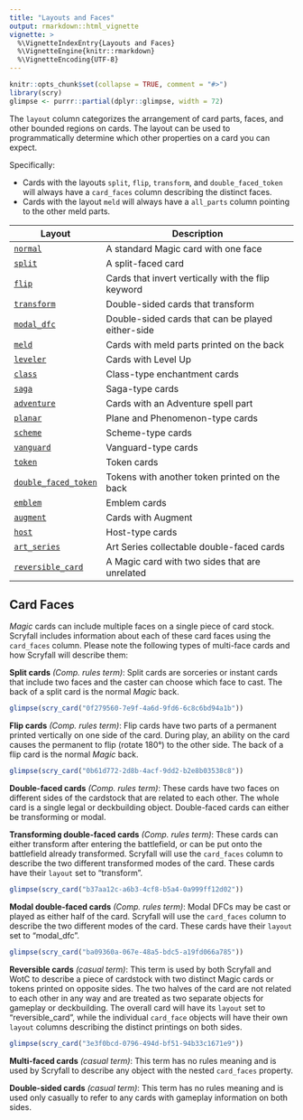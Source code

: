 ```yaml
---
title: "Layouts and Faces"
output: rmarkdown::html_vignette
vignette: >
  %\VignetteIndexEntry{Layouts and Faces}
  %\VignetteEngine{knitr::rmarkdown}
  %\VignetteEncoding{UTF-8}
---
```


```r
knitr::opts_chunk$set(collapse = TRUE, comment = "#>")
library(scry)
glimpse <- purrr::partial(dplyr::glimpse, width = 72)
```

The `layout` column categorizes the arrangement of card parts, faces, and other
bounded regions on cards. The layout can be used to programmatically determine
which other properties on a card you can expect.

Specifically:

- Cards with the layouts `split`, `flip`, `transform`, and `double_faced_token`
  will always have a `card_faces` column describing the distinct faces.
- Cards with the layout `meld` will always have a `all_parts` column
  pointing to the other meld parts.

| Layout                 | Description                                        |
| ---------------------- | -------------------------------------------------- |
| [`normal`](https://scryfall.com/search?q=layout%3Anormal)                         | A standard Magic card with one face                |
| [`split`](https://scryfall.com/search?q=layout%3Asplit)                           | A split-faced card                                 |
| [`flip`](https://scryfall.com/search?q=layout%3Aflip)                             | Cards that invert vertically with the flip keyword |
| [`transform`](https://scryfall.com/search?q=layout%3Atransform)                   | Double-sided cards that transform                  |
| [`modal_dfc`](https://scryfall.com/search?q=layout%3Amodal_dfc)                   | Double-sided cards that can be played either-side  |
| [`meld`](https://scryfall.com/search?q=layout%3Ameld)                             | Cards with meld parts printed on the back          |
| [`leveler`](https://scryfall.com/search?q=layout%3Aleveler)                       | Cards with Level Up                                |
| [`class`](https://scryfall.com/search?q=layout%3Aclass)                           | Class-type enchantment cards                       |
| [`saga`](https://scryfall.com/search?q=layout%3Asaga)                             | Saga-type cards                                    |
| [`adventure`](https://scryfall.com/search?q=layout%3Aadventure)                   | Cards with an Adventure spell part                 |
| [`planar`](https://scryfall.com/search?q=layout%3Aplanar)                         | Plane and Phenomenon-type cards                    |
| [`scheme`](https://scryfall.com/search?q=layout%3Ascheme)                         | Scheme-type cards                                  |
| [`vanguard`](https://scryfall.com/search?q=layout%3Avanguard)                     | Vanguard-type cards                                |
| [`token`](https://scryfall.com/search?q=layout%3Atoken)                           | Token cards                                        |
| [`double_faced_token`](https://scryfall.com/search?q=layout%3Adouble_faced_token) | Tokens with another token printed on the back      |
| [`emblem`](https://scryfall.com/search?q=layout%3Aemblem)                         | Emblem cards                                       |
| [`augment`](https://scryfall.com/search?q=layout%3Aaugment)                       | Cards with Augment                                 |
| [`host`](https://scryfall.com/search?q=layout%3Ahost)                             | Host-type cards                                    |
| [`art_series`](https://scryfall.com/search?q=layout%3Aart_series)                 | Art Series collectable double-faced cards          |
| [`reversible_card`](https://scryfall.com/search?q=layout%3Areversible_card)       | A Magic card with two sides that are unrelated     |

## Card Faces

_Magic_ cards can include multiple faces on a single piece of card stock.
Scryfall includes information about each of these card faces using the
`card_faces` column. Please note the following types of multi-face cards and how
Scryfall will describe them:

**Split cards** _(Comp. rules term)_: Split cards are sorceries or instant cards
that include two faces and the caster can choose which face to cast. The back of
a split card is the normal _Magic_ back.

```r
glimpse(scry_card("0f279560-7e9f-4a6d-9fd6-6c8c6bd94a1b"))
```

**Flip cards** _(Comp. rules term)_: Flip cards have two parts of a permanent
printed vertically on one side of the card. During play, an ability on the card
causes the permanent to flip (rotate 180°) to the other side. The back of a flip
card is the normal _Magic_ back.

```r
glimpse(scry_card("0b61d772-2d8b-4acf-9dd2-b2e8b03538c8"))
```

**Double-faced cards** _(Comp. rules term)_: These cards have two faces on
different sides of the cardstock that are related to each other. The whole card
is a single legal or deckbuilding object. Double-faced cards can either be
transforming or modal.

**Transforming double-faced cards** _(Comp. rules term)_: These cards can either
transform after entering the battlefield, or can be put onto the battlefield
already transformed. Scryfall will use the `card_faces` column to describe the
two different transformed modes of the card. These cards have their `layout` set
to "transform".

```r
glimpse(scry_card("b37aa12c-a6b3-4cf8-b5a4-0a999ff12d02"))
```

**Modal double-faced cards** _(Comp. rules term)_: Modal DFCs may be cast or
played as either half of the card. Scryfall will use the `card_faces` column to
describe the two different modes of the card. These cards have their `layout`
set to "modal_dfc".

```r
glimpse(scry_card("ba09360a-067e-48a5-bdc5-a19fd066a785"))
```

**Reversible cards** _(casual term)_: This term is used by both Scryfall and
WotC to describe a piece of cardstock with two distinct Magic cards or tokens
printed on opposite sides. The two halves of the card are not related to each
other in any way and are treated as two separate objects for gameplay or
deckbuilding. The overall card will have its `layout` set to "reversible_card",
while the individual `card_face` objects will have their own `layout` columns
describing the distinct printings on both sides.

```r
glimpse(scry_card("3e3f0bcd-0796-494d-bf51-94b33c1671e9"))
```

**Multi-faced cards** _(casual term)_: This term has no rules meaning and is
used by Scryfall to describe any object with the nested `card_faces` property.

**Double-sided cards** _(casual term)_: This term has no rules meaning and is
used only casually to refer to any cards with gameplay information on both
sides.
